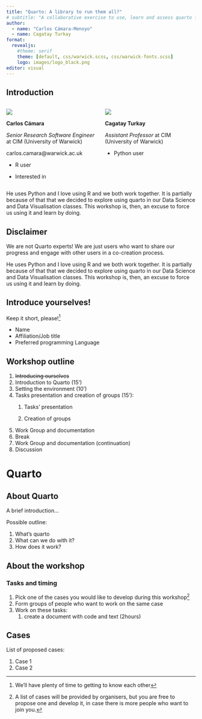 ```yaml
---
title: "Quarto: A library to run them all?"
# subtitle: "A collaborative exercise to use, learn and assess quarto for authoring reproducible documents in different scenarios"
author: 
  - name: "Carlos Cámara-Menoyo"
  - name: Cagatay Turkay
format: 
  revealjs:
    #theme: serif
    theme: [default, css/warwick.scss, css/warwick-fonts.scss]
    logo: images/logo_black.png
editor: visual
---
```


## Introduction {.small}

::: columns
::: {.column width="50%"}
![](images/carlos.png){fig-alt="Carlos Cámara" fig-align="center"}

**Carlos Cámara**

*Senior Research Software Engineer* at CIM (University of Warwick)

carlos.camara\@warwick.ac.uk

-   R user

-   Interested in
:::

::: {.column width="50%"}
![](images/cagatay.png){fig-alt="Cagatay Turkay" fig-align="center"}

**Cagatay Turkay**

*Assistant Professor* at CIM (University of Warwick)

-   Python user
:::
:::

::: notes
He uses Python and I love using R and we both work together. It is partially because of that that we decided to explore using quarto in our Data Science and Data Visualisation classes. This workshop is, then, an excuse to force us using it and learn by doing.  
:::

## Disclaimer

We are not Quarto experts! We are just users who want to share our progress and engage with other users in a co-creation process.


::: notes
He uses Python and I love using R and we both work together. It is partially because of that that we decided to explore using quarto in our Data Science and Data Visualisation classes. This workshop is, then, an excuse to force us using it and learn by doing.  
:::



## Introduce yourselves! {background-color="black" background-image="https://images.unsplash.com/flagged/photo-1580139624070-910f651c1b78?ixlib=rb-1.2.1&ixid=MnwxMjA3fDB8MHxwaG90by1wYWdlfHx8fGVufDB8fHx8&auto=format&fit=crop&w=1470&q=80" background-opacity="0.65"}

Keep it short, please!^[We'll have plenty of time to getting to know each other]

-   Name
-   Affiliation/Job title
-   Preferred programming Language

## Workshop outline

1.  ~~Introducing ourselves~~
2.  Introduction to Quarto (15')
3.  Setting the environment (10')
4.  Tasks presentation and creation of groups (15'):
    1.  Tasks' presentation

    2.  Creation of groups
5.  Work Group and documentation
6.  Break
7.  Work Group and documentation (continuation)
8.  Discussion

# Quarto {background-color="#2780e3"}

## About Quarto

A brief introduction...

Possible outline:

1.  What's quarto
2.  What can we do with it?
3.  How does it work?

## About the workshop

### Tasks and timing

::: incremental
1.  Pick one of the cases you would like to develop during this workshop[^1]
2.  Form groups of people who want to work on the same case
3.  Work on these tasks:
    1.  create a document with code and text (2hours)
:::

[^1]: A list of cases will be provided by organisers, but you are free to propose one and develop it, in case there is more people who want to join you.

## Cases

List of proposed cases:

1.  Case 1
2.  Case 2

<!--#Instructions https://quarto.org/docs/presentations/revealjs/  -->
